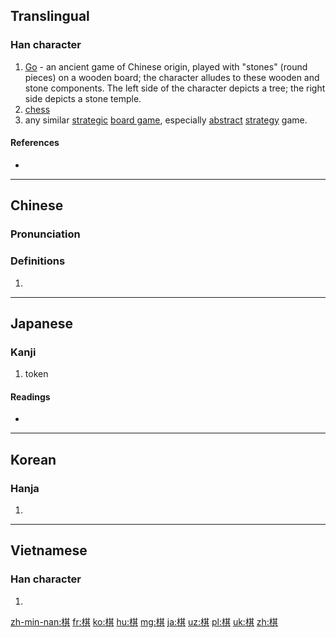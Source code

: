 ==Translingual==

===Han character===
{{Han char|rn=75|rad=木|as=08|sn=12|four=4498<sub>1</sub>|canj=木廿一金 (DTMC)|ids=⿰[[木]][[其]]}}

# [[go#Noun_2|Go]] - an ancient game of Chinese origin, played with "stones" (round pieces) on a wooden board; the character alludes to these wooden and stone components. The left side of the character depicts a tree; the right side depicts a stone temple.
# [[chess]]
# any similar [[strategic]] [[board game]], especially [[abstract]] [[strategy]] game.

====References====
* {{Han ref|kx=0532.030|dkj=14922|dj=0920.110|hdz=21224.040|uh=68CB|ud=26827|bh=B4D1|bd=46289}}

----

==Chinese==
{{zh-forms}}

===Pronunciation===
{{zh-pron
|m=qí
|c=kei4
|h=
|mn=kî
|w=
|mc=y
|oc=y
|ma=
|cat=n
}}

===Definitions===
# {{rfdef|lang=zh}}

----

==Japanese==

===Kanji===
{{ja-kanji|grade=c|rs=木08}}

# token

====Readings====
* {{ja-readings|goon=[[ぎ]] (gi) {{non-joyo-reading}}, [[ご]] (go) {{non-joyo-reading}}|kanon=[[き]] (ki)|kun=}}

----

==Korean==

===Hanja===
{{ko-hanja|hangeul=기|eumhun=|rv=gi|mr=ki|y=ki}}

# {{defn|lang=ko|sort=木08}}

----

==Vietnamese==

===Han character===
{{vi-hantu|[[kỳ]], , [[cờ]], [[kè]], [[kì]]|rs=木08}}

# {{defn|lang=vi|sort=木08}}

[[zh-min-nan:棋]]
[[fr:棋]]
[[ko:棋]]
[[hu:棋]]
[[mg:棋]]
[[ja:棋]]
[[uz:棋]]
[[pl:棋]]
[[uk:棋]]
[[zh:棋]]